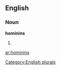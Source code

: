 
==English==

===Noun===
'''hominins'''

# {{plural of|[[hominin]]}}

[[Category:English plurals]]

[[ar:hominins]]